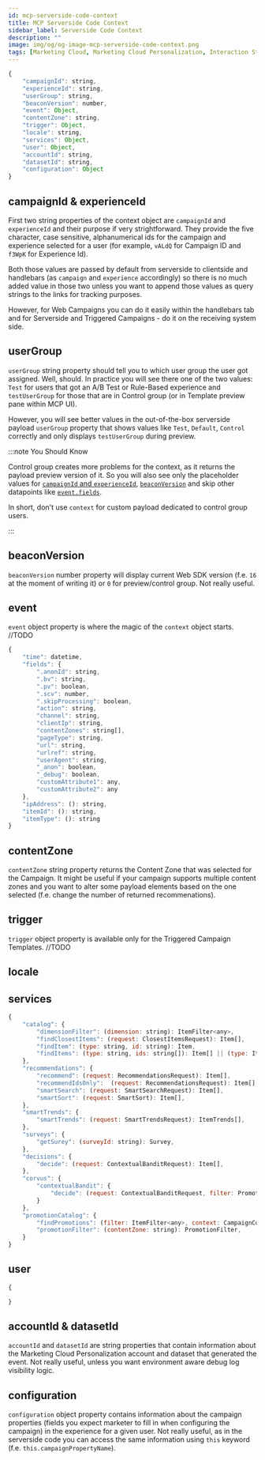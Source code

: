 ```yaml
---
id: mcp-serverside-code-context
title: MCP Serverside Code Context
sidebar_label: Serverside Code Context
description: ""
image: img/og/og-image-mcp-serverside-code-context.png
tags: [Marketing Cloud, Marketing Cloud Personalization, Interaction Studio, Personalisation, TypeScript]
---
```



<LeadText content="" />



```js title="Structure of the context object"
{
    "campaignId": string,
    "experienceId": string,
    "userGroup": string,
    "beaconVersion": number,
    "event": Object,
    "contentZone": string,
    "trigger": Object,
    "locale": string,
    "services": Object,
    "user": Object,
    "accountId": string,
    "datasetId": string,
    "configuration": Object
}
```

## campaignId & experienceId

First two string properties of the context object are `campaignId` and `experienceId` and their purpose if very strightforward. They provide the five character, case sensitive, alphanumerical ids for the campaign and experience selected for a user (for example, `vALdQ` for Campaign ID and `f3WpK` for Experience Id).

Both those values are passed by default from serverside to clientside and handlebars (as `campaign` and `experience` accordingly) so there is no much added value in those two unless you want to append those values as query strings to the links for tracking purposes.

However, for Web Campaigns you can do it easily within the handlebars tab and for Serverside and Triggered Campaigns - do it on the receiving system side.

## userGroup

`userGroup` string property should tell you to which user group the user got assigned. Well, should. In practice you will see there one of the two values: `Test` for users that got an A/B Test or Rule-Based experience and `testUserGroup` for those that are in Control group (or in Template preview pane within MCP UI).

However, you will see better values in the out-of-the-box serverside payload `userGroup` property that shows values like `Test`, `Default`, `Control` correctly and only displays `testUserGroup` during preview.

:::note You Should Know

Control group creates more problems for the context, as it returns the payload preview version of it. So you will also see only the placeholder values for [`campaignId` and `experienceId`](#campaignid--experienceid), [`beaconVersion`](#beaconVersion) and skip other datapoints like [`event.fields`](#event).

In short, don't use `context` for custom payload dedicated to control group users.

:::

## beaconVersion

`beaconVersion` number property will display current Web SDK version (f.e. `16` at the moment of writing it) or `0` for preview/control group. Not really useful.

## event

`event` object property is where the magic of the `context` object starts. //TODO

```js title="Structure of the context.event object"
{
    "time": datetime,
    "fields": {
        ".anonId": string,
        ".bv": string,
        ".pv": boolean,
        ".scv": number,
        ".skipProcessing": boolean,
        "action": string,
        "channel": string,
        "clientIp": string,
        "contentZones": string[],
        "pageType": string,
        "url": string,
        "urlref": string,
        "userAgent": string,
        "_anon": boolean,
        "_debug": boolean,
        "customAttribute1": any,
        "customAttribute2": any
    },
    "ipAddress": (): string,
    "itemId": (): string,
    "itemType": (): string
}
```

## contentZone

`contentZone` string property returns the Content Zone that was selected for the Campaign. It might be useful if your campaign supports multiple content zones and you want to alter some payload elements based on the one selected (f.e. change the number of returned recommenations).


## trigger

`trigger` object property is available only for the Triggered Campaign Templates. //TODO

## locale

## services

```js title="Structure of the context.services object"
{
    "catalog": {
        "dimensionFilter": (dimension: string): ItemFilter<any>,
        "findClosestItems": (request: ClosestItemsRequest): Item[],
        "findItem": (type: string, id: string): Item,
        "findItems": (type: string, ids: string[]): Item[] || (type: ItemFilter<any>, ids: ItemSort<any>): Item[] || (type: ItemFilter<any>): Item[]
    },
    "recommendations": {
        "recommend": (request: RecommendationsRequest): Item[],
        "recommendIdsOnly":  (request: RecommendationsRequest): Item[],
        "smartSearch": (request: SmartSearchRequest): Item[],
        "smartSort": (request: SmartSort): Item[],
    },
    "smartTrends": {
        "smartTrends": (request: SmartTrendsRequest): ItemTrends[],
    },
    "surveys": {
        "getSurey": (surveyId: string): Survey,
    },
    "decisions": {
        "decide": (request: ContextualBanditRequest): Item[],
    },
    "corvus": {
        "contextualBandit": {
            "decide": (request: ContextualBanditRequest, filter: PromotionFilter): Item[],
        }
    },
    "promotionCatalog": {
        "findPromotions": (filter: ItemFilter<any>, context: CampaignComponentContext): Promotion: [],
        "promotionFilter": (contentZone: string): PromotionFilter,
    }
}
```

## user


```js title="Structure of the context.user object"
{

}
```

## accountId & datasetId

`accountId` and `datasetId` are string properties that contain information about the Marketing Cloud Personalization account and dataset that generated the event. Not really useful, unless you want environment aware debug log visibility logic.

## configuration

`configuration` object property contains information about the campaign properties (fields you expect marketer to fill in when configuring the campaign) in the experience for a given user. Not really useful, as in the serverside code you can access the same information using `this` keyword (f.e. `this.campaignPropertyName`).